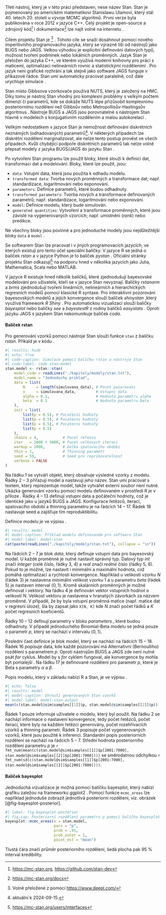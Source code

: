 Třetí nástroj, který je v této práci představen, nese název Stan. Stan je
pojmenovaný po americkém matematikovi Stanislawu Ulamovi, který stál 40. letech 20.
století u vývoje MCMC algoritmů. První verze byla publikována v roce 2012 v 
jazyce C++. Celý projekt je open-source a zdrojový kód[^stan-kod] i 
dokumentace[^stan-docs] lze najít volně na internetu
\parencite{GelmanEtAl2015_StanProbabilisticProgramming}.

[^stan-kod]: [https://mc-stan.org](https://mc-stan.org), 
[https://github.com/stan-dev](https://github.com/stan-dev)

[^stan-docs]: [https://mc-stan.org/docs](https://mc-stan.org/docs)

Cílem projektu Stan je *\enquote{poskytnout flexibilní pravděpodobnostní
programovací jazyk pro statistické modelování spolu se sadou inferenčních
nástrojů pro robustní modelování, které je škálovatelné a efektivní}*
[^stan-goal]
\parencite{CarpenterEtAl2017_StanProbabilisticProgramming}. Tohoto cíle
se snaží dosáhnout pomocí nového imperitivního programovacího jazyka, který
se výrazně liší od nástrojů jako BUGS nebo JAGS. Velkou výhodou je explicitní
definování datových typů, možnost tvoření podmínek nebo lokálních proměnných.
Jazyk Stan je přeložen do jazyka C++, ve kterém využívá moderní knihovny pro
práci s maticemi, optimalizaci nelineárních rovnic a statistickými rozděleními
\parencite{CarpenterEtAl2017_StanProbabilisticProgramming}. Pro jazyk není
grafické rozhrání a tak stejně jako software JAGS funguje v příkazové řádce.
Stan umí automaticky pracovat paralelně, což dále urychluje simulace
\parencite{GelmanEtAl2015_StanProbabilisticProgramming}.

[^stan-goal]: Volně přeložené z 
\parencite{CarpenterEtAl2017_StanProbabilisticProgramming}
pomocí
[https://www.deepl.com/](https://www.deepl.com/)

Stan místo Gibbsova vzorkovače používá NUTS, který je založený
na HMC. Díky tomu je nástroj Stan vhodný pro komplexní problémy s velkým počtem
dimenzí či parametrů, kde se dokáže NUTS lépe přizůsobit komplexnímu posteriornímu
rozdělení než Gibbsův nebo Metropollisův-Hastingsův algoritmus
\parencite{CarpenterEtAl2017_StanProbabilisticProgramming}. Nástroje BUGS a 
JAGS jsou porovnatelné s nástrojem Stan hlavně v modelech s konjugativním 
rozdělením a malou autokorelací
\parencite{GelmanEtAl2015_StanProbabilisticProgramming}.

Velikým nedostatkem v jazyce Stan je nemožnost definování diskrétních neznámých
(odhadovaných) parametrů[^stan-discrete]. V některých případech lze diskrétní
rozdělení marginalizovat, ale nelze tento postup provést ve všech případech.
Kvůli chybějící podpoře diskrétních parametrů tak nelze volně přepsat modely
z jazyka BUGS/JAGS do jazyku Stan \parencite{StanDevelopmentTeam2024}. 

[^stan-discrete]: aktuální k 2024-09-15.

Po vytvoření Stan programu lze použít bloky, které slouží k definici dat,
transformaci dat a modelování. Bloky, které lze použít, jsou:

- `data`: Vstupní data, která jsou použita k odhadu modelu.
- `transformed data`: Tvorba nových proměnných a transformace dat; např. standardizace,
logaritmování nebo exponování. 
- `parameters`: Definice parametrů, které budou odhadnuty.
- `transformed parameters`: Tvorba nových a transformace definovaných parametrů; např. standardizace,
logaritmování nebo exponování. 
- `model`: Definice modelu, který bude simulován.
- `generated quantities`: Vytvoření a transformace proměnných, které jsou závislé
na vygenerovaných vzorcích; např. umístnění (*rank*) nebo predikce.

Ne všechny bloky jsou povinné a pro jednoduché modely jsou nejdůležitější 
bloky `data` a `model`
\parencite{CarpenterEtAl2017_StanProbabilisticProgramming}.

Se softwarem Stan lze pracovat i v jiných programovacích jazycích, ve kterých
existují pro tento účel speciální balíčky. V jazyce R se jedná o balíček *rstan*
\parencite{StanDevelopmentTeam2024_RStanInterfaceStan} a v jazyce Python
je to balíček *pystan* \parencite{pystan}. Oficiální stránky projektu Stan
odkazují[^stan-other-pkgs] na podporu hned v několika jazycích jako 
Julia, Mathematica, Scala nebo MATLAB.

[^stan-other-pkgs]:
[https://mc-stan.org/users/interfaces](https://mc-stan.org/users/interfaces)

V jazyce R existuje hned několik balíčků, které zjednodušují bayesovské
modelování pro uživatele, kteří se v jazyce Stan nevyznají. Balíčky
*rstanarm* 
\parencite{GoodrichEtAl2020_RstanarmBayesianApplied}
a *brms* 
\parencite{Burkner2018_AdvancedBayesianMultilevel}
zjednodušují tvoření lineárních, nelineárních a 
hierarchických regresních modelů pomocí klasické R syntaxe. Pro interaktivní
pozorování bayesovských modelů a jejich konvergence slouží balíček *shinystan*
\parencite{GabryVeen2022_ShinystanInteractiveVisual}
,který využívá framework *R Shiny* 
\parencite{ChangEtAl2024_ShinyWebApplication}.
Pro automatickou vizualizaci slouží balíčky *bayesplot*
\parencite{GabryMahr2024_BayesplotPlottingBayesian}
nebo balíčky *see*
\parencite{LudeckeEtAl2021_SeePackageVisualizing}
a *bayestestR*
\parencite{MakowskiEtAl2019_BayestestRDescribingEffects}
z rodiny balíčků *easystats*
\parencite{LudeckeEtAl2022_EasystatsFrameworkEasy}. Oproti jazyku JAGS s 
jazykem Stan nekomunikuje balíček *coda*.

#### Balíček rstan

Pro generování vzorků pomocí nástroje Stan slouží funkce `stan` z balíčku *rstan*.
Příkald je v kódu \ref{code-stan-model}.

```{r stan}
#| results: hide
#| echo: true
#| code-caption: Simulace pomocí balíčku rstan a nástroje Stan
#| code-label: code-stan-model
stan.model <- rstan::stan(
    model_code = readLines("./kapitoly/modely/stan.txt"),
    model_name = "Jednoduchy priklad",
    data = list(
        N     = length(simulovana_data), # Pocet pozorovani
        x     = simulovana_data,         # Vstupni data
        alpha = 0.1,                     # Hodnota parametru alpha
        beta  = 0.1                      # Hodnota parametru beta
    ),
    init = list(
        list(p = 0.5), # Pocatecni hodnoty
        list(p = 0.5), # Pocatecni hodnoty
        list(p = 0.5), # Pocatecni hodnoty
        list(p = 0.5)
    ),
    chains = 4,           # Pocet retezcu
    iter   = 2000 + 5000, # Pocet celkovych iteraci
    warmup = 2000,        # Delka spalovaciho obdobi
    thin = 1,             # Thinning parametr
    seed = 59,            # Seed pro reprikovatelnost
    verbose = FALSE
)
```

Na řádku 1 se vytváří objekt, který obsahuje výsledné vzorky z modelu. Řádky
2 -- 3 přiřazují model a nastavují jeho název. Stan umí pracovat s textem,
který reprezentuje model, takže vytvářet externí soubor není nutné. Ukázka
generování vzorku pomocí modelu definovaném v prostředí R je v příloze 
\ref{code-stan-variable}. Řádky 4 -- 13 definují vstupní data a počáteční 
hodnoty, což je identické jako u jazyků BUGS a JAGS. Konfigurace řetězců,
iterací, spalovacího období a thinning parametru je na řádcích 14 -- 17.
Řádek 18 nastavuje seed a zajišťuje tím reproduktibilitu.

Definice modelu je ve výpisu \ref{model-stan}.

```{r stan-model-print}
#| results: model
#| model-caption: Příklad modelu definovaném pro software Stan
#| model-label: model-stan
cat(paste(readLines("./kapitoly/modely/stan.txt"), collapse = "\n"))
```

Na řádcích 2 -- 7 je blok *data*, který definuje vstupní data pro bayesovský 
model. U každé proměnné je nutné nastavit správný typ. Datový typ *int*
značí *integer* (celé číslo, řádky 3, 4) a *real* značí *reálné* číslo (řádky 5, 6). Pokud to je možné, lze nastavit i minimální a maximální hodnota, což pomáhá
optimalizaci a rychlosti konvergence. Například u velikosti vzorku *N* (řádek 3)
je nastavena minimální velikost vzorku 1 a u parametru *beta* (řádek 5) je
nastaven interval $\langle 0, 1 \rangle$. Kromě skalárních proměnných je možné
definovat i vektory. Na řádku 4 je definován vektor vstupních hodnot o 
velikosti *N*. Velikost vektoru je nastavena v hranatých závorkách za názvem
proměnné. V případě, že by byla vstupní proměnná matice (např. matice dat
v regresní úloze), šla by zapsat jako `X[N, K]` kde *N* značí počet řádků
a *K* počet regresních koeficientů.

Řádky 10 -- 12 definují parametry v bloku *parameters*., které budou odhadnuty.
V případě
jednoduchého Binomial-Beta modelu se jedná pouze o parametr $p$, který se
nachází v intervalu $\langle 0, 1 \rangle$.

Poslední čast definice je blok *model*, který se nachází na řádcích 15 -- 18.
Řádek 16 popisuje data, kde každé pozorování má Alternativní (Bernoulliho)
rozdělení s parametrem *p*. Oproti nástrojům BUGS a JAGS zde není nutné psát
*for* cyklus. Model by s *for* cyklem fungoval, ale konvergence by mohla
být pomalejší \parencite{StanDevelopmentTeam2024}. Na řádku 17 je definované rozdělení pro parametr *p*, které je Beta s parametry $\alpha$ a $\beta$.

Popis modelu, který v základu nabízí R a Stan, je ve výpisu 
\ref{model-stan-output}.

```{r stan-output}
#| echo: false
#| results: model
#| model-caption: Shrnutí generovaných Stan vzorků
#| model-label: model-stan-output
mean(c(stan.model@sim$samples[[1]]$p, stan.model@sim$samples[[2]]$p))
```

Řádek 1 pouze informuje uživatele o modelu, který byl použit. Na řádku 2 se 
nachází informace o nastavení konvergence, tedy počet řetězců,
počet iterací, které byly na každém řetězci generovány, počet rozehřívacích
vzorků a thinning parametr. Řádek 3 popisuje počet vygenerovaných vzorků, 
které jsou použité k inferenci. Standardní popis posteriorních rozdělení se
nachází na řádcích 5 -- 7. Střední hodnota posteriorního rozdělení parametru
$p$ je 
`r fmt_num(mean(c(stan.model@sim$samples[[1]]$p[2001:7000], stan.model@sim$samples[[2]]$p[2001:7000])))`
se směrodatnou odchylkou
`r fmt_num(sd(c(stan.model@sim$samples[[1]]$p[2001:7000], stan.model@sim$samples[[2]]$p[2001:7000])))`.

#### Balíček bayesplot

Jednoduchá vizualizace je možná pomocí balíčku bayesplot, který nabízí grafiku
zaležou na frameworku ggplot2 \parencite{Wickham2016_Ggplot2ElegantGraphics}.
Pomocí funkce `mcmc_areas` lze například jednoduše zobrazit jednotlivá
posteriorní rozdělení, viz. obrázek [@fig-bayesplot-posterior].

```{r }
#| label: fig-bayesplot-posterior
#| fig-cap: Posteriorní rozdělení parametru p pomocí balíčku bayesplot
bayesplot::mcmc_areas(x = stan.model,
                      pars = "p",
                      prob = .95,
                      prob_outer = 1,
                      point_est = "mean")
```

Tlustá čára značí průměr posteriorního rozdělení, šedá plocha pak 95 % interval
kredibility.
